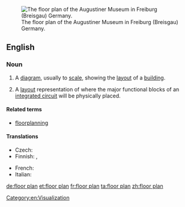 {{wikipedia}}
[[Image:Floorplan Augustinermuseum freiburg.png|thumb|right|The floor plan of the Augustiner Museum in Freiburg (Breisgau) Germany.]]
==English==

===Noun===
{{en-noun|head=[[floor]] [[plan]]}}

# {{context|architecture|lang=en}} A [[diagram]], usually to [[scale]], showing the [[layout]] of a [[building]].
# {{context|electronics|lang=en}} A [[layout]] representation of where the major functional blocks of an [[integrated circuit]] will be physically placed.

====Related terms====
* [[floorplanning]]

====Translations====
{{trans-top|diagram}}
* Czech: {{t|cs|půdorys|m}}
* Finnish: {{t|fi|pohjapiirros}}, {{t|fi|pohjapiirustus}}
{{trans-mid}}
* French: {{t|fr|plan de niveau|m}}
* Italian: {{t+|it|pianta|f}}
{{trans-bottom}}

[[Category:en:Visualization]]

[[de:floor plan]]
[[et:floor plan]]
[[fr:floor plan]]
[[ta:floor plan]]
[[zh:floor plan]]